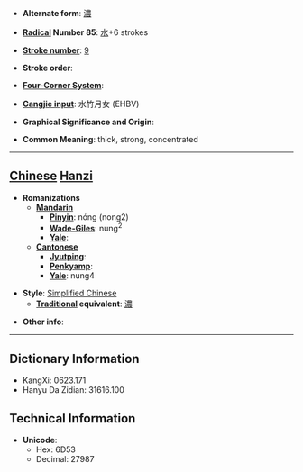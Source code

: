 * '''Alternate form''': [[濃]]

* '''[[Wiktionary:Chinese radical index| Radical]] Number 85''': [[Wiktionary:Chinese radical index 水|水]]+6 strokes

* '''[[Wiktionary:Chinese total strokes index|Stroke number]]''': [[Wiktionary:Chinese total strokes index 9|9]]

* '''Stroke order''': 

* '''[[Wiktionary:Chinese four corner index|Four-Corner System]]''': 

* '''[[Wiktionary:Chinese Cangjie index|Cangjie input]]''': 水竹月女 (EHBV)

* '''Graphical Significance and Origin''': 

* '''Common Meaning''': thick, strong, concentrated

----

== [[Chinese]] [[Hanzi]] ==

* '''Romanizations'''
** '''[[Mandarin]]'''
*** '''[[Pinyin]]''': nóng (nong2)
*** '''[[Wade-Giles]]''': nung<sup>2</sup>
*** '''[[Yale]]''': 
** '''[[Cantonese]]'''
*** '''[[Jyutping]]''':
*** '''[[Penkyamp]]''': 
*** '''[[Yale]]''': nung4

* '''Style''': [[Simplified Chinese]] 
** '''[[Traditional Chinese|Traditional]] equivalent''': [[濃]]

* '''Other info''': 

----

== Dictionary Information ==

* KangXi: 0623.171
* Hanyu Da Zidian: 31616.100

== Technical Information ==

* '''Unicode''':
** Hex: 6D53
** Decimal: 27987